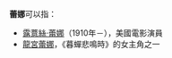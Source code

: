 {{noteTA|G1=Games}}
'''蕾娜'''可以指：

*[[露薏絲·蕾娜|露薏絲·蕾娜]]（1910年－），美國電影演員
*[[龍宮蕾娜|龍宮蕾娜]]，《暮蟬悲鳴時》的女主角之一

{{Disambig|Cat=二字消歧义}}